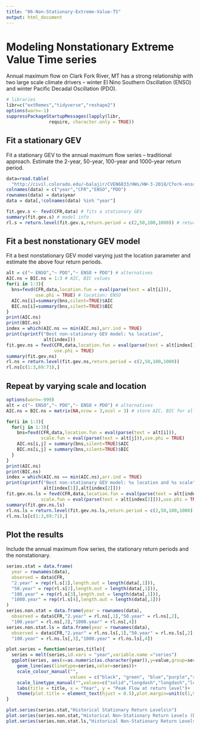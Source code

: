 ```yaml
---
title: "06-Non-Stationary-Extreme-Value-TS"
output: html_document
---
```


# Modeling Nonstationary Extreme Value Time series

Annual maximum flow on Clark Fork River, MT has a strong relationship with two large scale climate drivers – winter El Nino Southern Oscillation (ENSO) and winter Pacific Decadal Oscillation (PDO).

```r
# libraries
libr=c("extRemes","tidyverse","reshape2")
options(warn=-1)
suppressPackageStartupMessages(lapply(libr, 
                require, character.only = TRUE))
```

## Fit a stationary GEV

Fit a stationary GEV to the annual maximum flow series – traditional approach. Estimate the 2-year, 50-year, 100-year and 1000-year return period.

```r
data=read.table(
  "http://civil.colorado.edu/~balajir/CVEN6833/HWs/HW-3-2018/Cfork-enso-pdo.txt")
colnames(data) = c("year","CFR","ENSO","PDO")
rownames(data) = data$year
data = data[,!colnames(data) %in% "year"]

fit.gev.s <- fevd(CFR,data) # fits a stationary GEV
summary(fit.gev.s) # model info
rl.s = return.level(fit.gev.s,return.period = c(2,50,100,1000)) # return periods
```

## Fit a best nonstationary GEV model

Fit a best nonstationary GEV model varying just the location parameter and estimate the above four return periods.

```r
alt = c("~ ENSO","~ PDO","~ ENSO + PDO") # alternatives
AIC.ns = BIC.ns = 1:3 # AIC, BIC values
for(i in 1:3){
  bns=fevd(CFR,data,location.fun = eval(parse(text = alt[i])),
           use.phi = TRUE) # location: ENSO
  AIC.ns[i]=summary(bns,silent=TRUE)$AIC
  BIC.ns[i]=summary(bns,silent=TRUE)$BIC  
}
print(AIC.ns)
print(BIC.ns)
index = which(AIC.ns == min(AIC.ns),arr.ind = TRUE)
print(sprintf("Best non-stationary GEV model: %s location",
              alt[index]))
fit.gev.ns = fevd(CFR,data,location.fun = eval(parse(text = alt[index[1]])),
                  use.phi = TRUE)
summary(fit.gev.ns)
rl.ns = return.level(fit.gev.ns,return.period = c(2,50,100,1000))
rl.ns[c(1:3,69:71),]
```

## Repeat by varying scale and location

```r
options(warn=-999)
alt = c("~ ENSO","~ PDO","~ ENSO + PDO") # alternatives
AIC.ns = BIC.ns = matrix(NA,nrow = 3,ncol = 3) # store AIC, BIC for all alt.

for(i in 1:3){
  for(j in 1:3){
    bns=fevd(CFR,data,location.fun = eval(parse(text = alt[i])),
             scale.fun = eval(parse(text = alt[j])),use.phi = TRUE)
    AIC.ns[i,j] = summary(bns,silent=TRUE)$AIC
    BIC.ns[i,j] = summary(bns,silent=TRUE)$BIC
  }
}
print(AIC.ns)
print(BIC.ns)
index = which(AIC.ns == min(AIC.ns),arr.ind = TRUE)
print(sprintf("Best non-stationary GEV model: %s location and %s scale",
              alt[index[1]],alt[index[2]]))
fit.gev.ns.ls = fevd(CFR,data,location.fun = eval(parse(text = alt[index[1]])),
             scale.fun = eval(parse(text = alt[index[2]])),use.phi = TRUE)
summary(fit.gev.ns.ls)
rl.ns.ls = return.level(fit.gev.ns.ls,return.period = c(2,50,100,1000))
rl.ns.ls[c(1:3,69:71),]
```

## Plot the results

Include the annual maximum flow series, the stationary return periods and the nonstationary.

```r
series.stat = data.frame(
  year = rownames(data),
  observed = data$CFR,
  "2.year" = rep(rl.s[1],length.out = length(data[,1])),
  "50.year" = rep(rl.s[2],length.out = length(data[,1])),
  "100.year" = rep(rl.s[3],length.out = length(data[,1])),
  "1000.year" = rep(rl.s[4],length.out = length(data[,1]))
)
series.non.stat = data.frame(year = rownames(data),
  observed = data$CFR,"2.year" = rl.ns[,1],"50.year" = rl.ns[,2],
  "100.year" = rl.ns[,3],"1000.year" = rl.ns[,4])
series.non.stat.ls = data.frame(year = rownames(data),
  observed = data$CFR,"2.year" = rl.ns.ls[,1],"50.year" = rl.ns.ls[,2],
  "100.year" = rl.ns.ls[,3],"1000.year" = rl.ns.ls[,4])

plot.series = function(series,title){
  series = melt(series,id.vars = "year",variable.name ="series")
  ggplot(series, aes(x=as.numeric(as.character(year)),y=value,group=series))+
    geom_line(aes(linetype=series,color=series))+
    scale_colour_manual("",
                        values = c("black", "green", "blue","purple","red")) +
    scale_linetype_manual("",values=c("solid","longdash","longdash","longdash","longdash")) +
    labs(title = title, x = "Year", y = "Peak Flow at return level")+
    theme(plot.title = element_text(hjust = 0.5),plot.margin=unit(c(1,9,1,1),"cm"),legend.position=c(1.25, .8))
}
```
```r
plot.series(series.stat,"Historical Stationary Return Levels\n")
plot.series(series.non.stat,"Historical Non-Stationary Return Levels (best location) \n")
plot.series(series.non.stat.ls,"Historical Non-Stationary Return Levels (best location and scale) \n")
```


